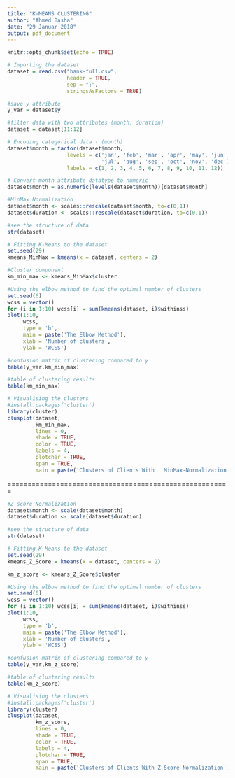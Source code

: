 ```yaml
---
title: "K-MEANS CLUSTERING"
author: "Ahmed Basha"
date: "29 Januar 2018"
output: pdf_document
---
```


```r
knitr::opts_chunk$set(echo = TRUE)
```



```r
# Importing the dataset
dataset = read.csv("bank-full.csv", 
                   header = TRUE, 
                   sep = ";", 
                   stringsAsFactors = TRUE)

#save y attribute
y_var = dataset$y

#filter data with two attributes (month, duration)
dataset = dataset[11:12]
```



```r
# Encoding categorical data - (month)
dataset$month = factor(dataset$month,
                   levels = c('jan', 'feb', 'mar', 'apr', 'may', 'jun',
                              'jul', 'aug', 'sep', 'oct', 'nov', 'dec'),
                   labels = c(1, 2, 3, 4, 5, 6, 7, 8, 9, 10, 11, 12))

# Convert month attribute datatype to numeric
dataset$month = as.numeric(levels(dataset$month))[dataset$month]

```


```r
#MinMax Normalization 
dataset$month <- scales::rescale(dataset$month, to=c(0,1))
dataset$duration <- scales::rescale(dataset$duration, to=c(0,1))

#see the structure of data
str(dataset)
```


```r
# Fitting K-Means to the dataset
set.seed(29)
kmeans_MinMax = kmeans(x = dataset, centers = 2)
```

```r
#Cluster component
km_min_max <- kmeans_MinMax$cluster
```


```r
#Using the elbow method to find the optimal number of clusters
set.seed(6)
wcss = vector()
for (i in 1:10) wcss[i] = sum(kmeans(dataset, i)$withinss)
plot(1:10,
     wcss,
     type = 'b',
     main = paste('The Elbow Method'),
     xlab = 'Number of clusters',
     ylab = 'WCSS')
```



```r
#confusion matrix of clustering compared to y
table(y_var,km_min_max)
```


```r
#table of clustering results
table(km_min_max)
```



```r
# Visualising the clusters
#install.packages('cluster')
library(cluster)
clusplot(dataset,
         km_min_max,
         lines = 0,
         shade = TRUE,
         color = TRUE,
         labels = 4,
         plotchar = TRUE,
         span = TRUE,
         main = paste('Clusters of Clients With   MinMax-Normalization'))
```

=======================================================

```r
#Z-score Normalization
dataset$month <- scale(dataset$month)
dataset$duration <- scale(dataset$duration)
```


```r
#see the structure of data
str(dataset)
```


```r
# Fitting K-Means to the dataset
set.seed(29)
kmeans_Z_Score = kmeans(x = dataset, centers = 2)
```


```r
km_z_score <- kmeans_Z_Score$cluster
```



```r
#Using the elbow method to find the optimal number of clusters
set.seed(6)
wcss = vector()
for (i in 1:10) wcss[i] = sum(kmeans(dataset, i)$withinss)
plot(1:10,
     wcss,
     type = 'b',
     main = paste('The Elbow Method'),
     xlab = 'Number of clusters',
     ylab = 'WCSS')

```



```r
#confusion matrix of clustering compared to y
table(y_var,km_z_score)
```


```r
#table of clustering results
table(km_z_score)
```



```r
# Visualising the clusters
#install.packages('cluster')
library(cluster)
clusplot(dataset,
         km_z_score,
         lines = 0,
         shade = TRUE,
         color = TRUE,
         labels = 4,
         plotchar = TRUE,
         span = TRUE,
         main = paste('Clusters of Clients With Z-Score-Normalization'))
```


